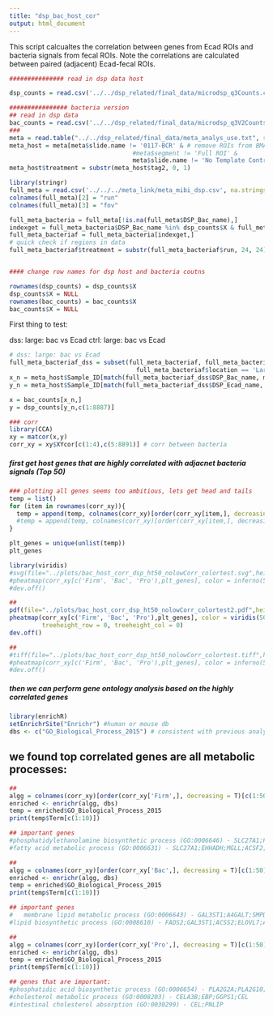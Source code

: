 ```yaml
---
title: "dsp_bac_host_cor"
output: html_document
---
```


This script calcualtes the correlation between genes from Ecad ROIs and bacteria signals from fecal ROIs. Note the correlations are calculated between paired (adjacent) Ecad-fecal ROIs.


```r
############### read in dsp data host

dsp_counts = read.csv('../../dsp_related/final_data/microdsp_q3Counts.csv') # host DSP Q3 norm counts

################ bacteria version
## read in dsp data
bac_counts = read.csv('../../dsp_related/final_data/microdsp_q3V2Counts.csv') # same but bacteria counts
###
meta = read.table("../../dsp_related/final_data/meta_analys_use.txt", sep = '\t', header = T, na.strings=c("","NA"))
meta_host = meta[meta$slide.name != '0117-BCR' & # remove ROIs from BMA validation
                                  #meta$segment != 'Full ROI' &
                                  meta$slide.name != 'No Template Control',]# sample names for wta analysis
meta_host$treatment = substr(meta_host$tag2, 0, 1)

library(stringr)
full_meta = read.csv('../../../meta_link/meta_mibi_dsp.csv', na.strings=c("","NA"))
colnames(full_meta)[2] = "run"
colnames(full_meta)[3] = "fov"

full_meta_bacteria = full_meta[!is.na(full_meta$DSP_Bac_name),]
indexget = full_meta_bacteria$DSP_Bac_name %in% dsp_counts$X & full_meta_bacteria$DSP_Ecad_name %in% dsp_counts$X
full_meta_bacteriaf = full_meta_bacteria[indexget,]
# quick check if regions in data
full_meta_bacteriaf$treatment = substr(full_meta_bacteriaf$run, 24, 24)


#### change row names for dsp host and bacteria coutns

rownames(dsp_counts) = dsp_counts$X
dsp_counts$X = NULL
rownames(bac_counts) = bac_counts$X
bac_counts$X = NULL
```


######## First thing to test:

dss: large: bac vs Ecad
ctrl: large: bac vs Ecad

```r
# dss: large: bac vs Ecad
full_meta_bacteriaf_dss = subset(full_meta_bacteriaf, full_meta_bacteriaf$treatment == 'T' &
                                   full_meta_bacteriaf$location == 'Large')
x_n = meta_host$Sample_ID[match(full_meta_bacteriaf_dss$DSP_Bac_name, meta_host$Sample_ID)] # bac
y_n = meta_host$Sample_ID[match(full_meta_bacteriaf_dss$DSP_Ecad_name, meta_host$Sample_ID)] # ecad

x = bac_counts[x_n,]
y = dsp_counts[y_n,c(1:8887)]

### corr
library(CCA)
xy = matcor(x,y)
corr_xy = xy$XYcor[c(1:4),c(5:8891)] # corr between bacteria 

```


##### first get host genes that are highly correlated with adjacnet bacteria signals (Top 50)

```r
### plotting all genes seems too ambitious, lets get head and tails
temp = list()
for (item in rownames(corr_xy)){
  temp = append(temp, colnames(corr_xy)[order(corr_xy[item,], decreasing = T)[c(1:50)]])
  #temp = append(temp, colnames(corr_xy)[order(corr_xy[item,], decreasing = F)[c(1:20)]])
}

plt_genes = unique(unlist(temp))
plt_genes

```



```r
library(viridis)
#svg(file="../plots/bac_host_corr_dsp_ht50_nolowCorr_colortest.svg",height = 4, width = 20)
#pheatmap(corr_xy[c('Firm', 'Bac', 'Pro'),plt_genes], color = inferno(50))
#dev.off()

##
pdf(file="../plots/bac_host_corr_dsp_ht50_nolowCorr_colortest2.pdf",height = 3, width = 20)
pheatmap(corr_xy[c('Firm', 'Bac', 'Pro'),plt_genes], color = viridis(50),
         treeheight_row = 0, treeheight_col = 0)
dev.off()

##
#tiff(file="../plots/bac_host_corr_dsp_ht50_nolowCorr_colortest.tiff",height = 4, width = 20)
#pheatmap(corr_xy[c('Firm', 'Bac', 'Pro'),plt_genes], color = inferno(50))
#dev.off()
```



##### then we can perform gene ontology analysis based on the highly correlated genes

```r
library(enrichR)
setEnrichrSite("Enrichr") #human or mouse db
dbs <- c("GO_Biological_Process_2015") # consistent with previous analysis
```

## we found top correlated genes are all metabolic processes:

```r
##
algg = colnames(corr_xy)[order(corr_xy['Firm',], decreasing = T)[c(1:50)]]
enriched <- enrichr(algg, dbs)
temp = enriched$GO_Biological_Process_2015
print(temp$Term[c(1:10)])

## important genes
#phosphatidylethanolamine biosynthetic process (GO:0006646) - SLC27A1;PHOSPHO1
#fatty acid metabolic process (GO:0006631) - SLC27A1;EHHADH;MGLL;ACSF2;SLC27A4
```

```r
##
algg = colnames(corr_xy)[order(corr_xy['Bac',], decreasing = T)[c(1:50)]]
enriched <- enrichr(algg, dbs)
temp = enriched$GO_Biological_Process_2015
print(temp$Term[c(1:10)])

## important genes
#	membrane lipid metabolic process (GO:0006643) - GAL3ST1;A4GALT;SMPDL3A;ST6GALNAC4;SERINC5
#lipid biosynthetic process (GO:0008610) - FADS2;GAL3ST1;ACSS2;ELOVL7;A4GALT;SERINC5
```

```r
##
algg = colnames(corr_xy)[order(corr_xy['Pro',], decreasing = T)[c(1:50)]]
enriched <- enrichr(algg, dbs)
temp = enriched$GO_Biological_Process_2015
print(temp$Term[c(1:10)])

## genes that are important:
#phosphatidic acid biosynthetic process (GO:0006654) - PLA2G2A;PLA2G10;AGPAT1
#cholesterol metabolic process (GO:0008203) - CELA3B;EBP;GGPS1;CEL
#intestinal cholesterol absorption (GO:0030299) - CEL;PNLIP
```



